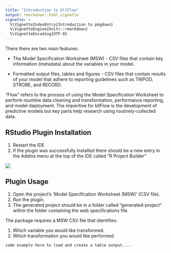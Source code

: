 ```yaml
---
title: "Introduction to bllFlow"
output: rmarkdown::html_vignette
vignette: >
  %\VignetteIndexEntry{Introduction to pkgdown}
  %\VignetteEngine{knitr::rmarkdown}
  %\VignetteEncoding{UTF-8}
---
```


There there are two 
main features:

- The Model Specification Worksheet (MSW) - CSV files that contain key 
information (metadata) about the variables in your model.

- Formatted output files, tables and figures - CSV files that contain results of your model that adhere to 
reporting guidelines such as TRIPOD, STROBE, and RECORD.

"Flow" refers to the process of using the Model Specification Worksheet to 
perform rountine data cleaning and transformation, performance reporting, and
model deployment. The imperitive for bllFlow is the development of predictive 
models but key parts help research using routinely-collected data. 


## RStudio Plugin Installation

1. Restart the IDE
1. If the plugin was successfully installed there should be a new entry in the
   Addins menu at the top of the IDE called "R Project Builder"

<img src="man/figures/Rstudio-addin.png"/>

## Plugin Usage

1. Open the project's 'Model Specification Worksheet (MSW)' (CSV file).
2. Run the plugin.
3. The generated project should be in a folder called "generated-project" within the folder
   containing the web specifications file.
   
The package requires a MSW CSV file that identifies:

1. Which variable you would like transformed.
2. Which transformation you would like performed.

`code example here to load and create a table output....`
